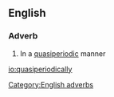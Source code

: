 ==English==

===Adverb===
{{head|en}}

# In a [[quasiperiodic]] manner

[[Category:English adverbs]]

[[io:quasiperiodically]]